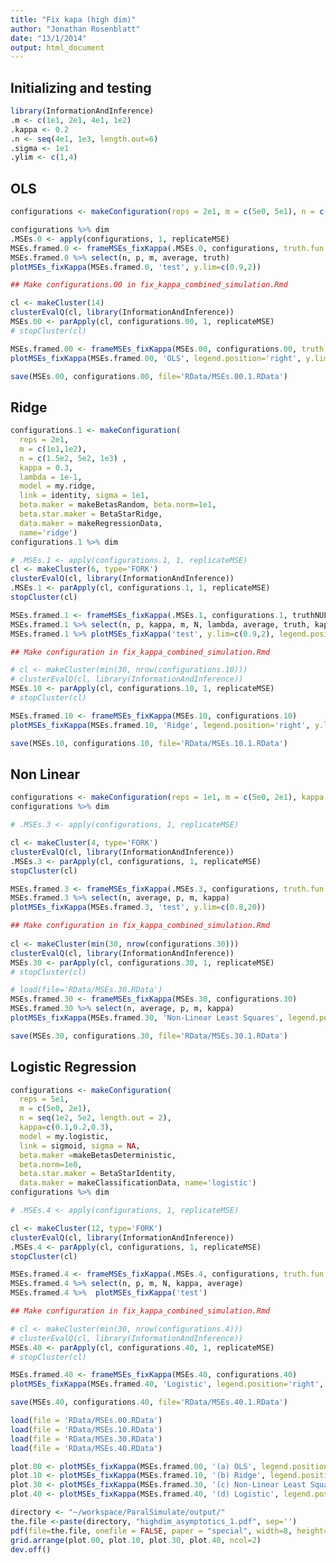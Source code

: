 ```yaml
---
title: "Fix kapa (high dim)"
author: "Jonathan Rosenblatt"
date: "13/1/2014"
output: html_document
---
```


## Initializing and testing
```r
library(InformationAndInference)
.m <- c(1e1, 2e1, 4e1, 1e2)
.kappa <- 0.2
.n <- seq(4e1, 1e3, length.out=6)
.sigma <- 1e1
.ylim <- c(1,4)
```



## OLS
```r
configurations <- makeConfiguration(reps = 2e1, m = c(5e0, 5e1), n = c(1.5e2, 1e3) , kappa = 0.1, model = my.ols, link = identity, sigma = 1e1, beta.maker = makeBetasRandom, beta.norm=1e0, beta.star.maker = BetaStarIdentity, data.maker = makeRegressionData, name='ols') 

configurations %>% dim
.MSEs.0 <- apply(configurations, 1, replicateMSE)
MSEs.framed.0 <- frameMSEs_fixKappa(.MSEs.0, configurations, truth.fun = truthOLS)
MSEs.framed.0 %>% select(n, p, m, average, truth)
plotMSEs_fixKappa(MSEs.framed.0, 'test', y.lim=c(0.9,2))
```


```r
## Make configurations.00 in fix_kappa_combined_simulation.Rmd

cl <- makeCluster(14)
clusterEvalQ(cl, library(InformationAndInference))
MSEs.00 <- parApply(cl, configurations.00, 1, replicateMSE)
# stopCluster(cl)
```


```r
MSEs.framed.00 <- frameMSEs_fixKappa(MSEs.00, configurations.00, truth.fun=truthOLS)
plotMSEs_fixKappa(MSEs.framed.00, 'OLS', legend.position='right', y.lim=.ylim)
```

```r
save(MSEs.00, configurations.00, file='RData/MSEs.00.1.RData')
```



## Ridge
```r
configurations.1 <- makeConfiguration(
  reps = 2e1, 
  m = c(1e1,1e2), 
  n = c(1.5e2, 5e2, 1e3) , 
  kappa = 0.3, 
  lambda = 1e-1, 
  model = my.ridge, 
  link = identity, sigma = 1e1, 
  beta.maker = makeBetasRandom, beta.norm=1e1,
  beta.star.maker = BetaStarRidge, 
  data.maker = makeRegressionData,
  name='ridge') 
configurations.1 %>% dim

# .MSEs.1 <- apply(configurations.1, 1, replicateMSE)
cl <- makeCluster(6, type='FORK')
clusterEvalQ(cl, library(InformationAndInference))
.MSEs.1 <- parApply(cl, configurations.1, 1, replicateMSE)
stopCluster(cl)

MSEs.framed.1 <- frameMSEs_fixKappa(.MSEs.1, configurations.1, truthNULL)
MSEs.framed.1 %>% select(n, p, kappa, m, N, lambda, average, truth, kappa)
MSEs.framed.1 %>% plotMSEs_fixKappa('test', y.lim=c(0.9,2), legend.position='right')
```



```r
## Make configuration in fix_kappa_combined_simulation.Rmd

# cl <- makeCluster(min(30, nrow(configurations.10)))
# clusterEvalQ(cl, library(InformationAndInference))
MSEs.10 <- parApply(cl, configurations.10, 1, replicateMSE)
# stopCluster(cl)
```



```r
MSEs.framed.10 <- frameMSEs_fixKappa(MSEs.10, configurations.10)
plotMSEs_fixKappa(MSEs.framed.10, 'Ridge', legend.position='right', y.lim=c(1,2))
```


```r
save(MSEs.10, configurations.10, file='RData/MSEs.10.1.RData')
```




## Non Linear
```r
configurations <- makeConfiguration(reps = 1e1, m = c(5e0, 2e1), kappa = 0.5, n = c(2e2, 4e2), lambda = NA, model = my.log.link, link = exp, sigma = 1e0, beta.maker = makeBetasRandom, beta.norm=1e0, beta.star.maker = BetaStarIdentity, data.maker = makeRegressionData, name='nls') 
configurations %>% dim

# .MSEs.3 <- apply(configurations, 1, replicateMSE)

cl <- makeCluster(4, type='FORK')
clusterEvalQ(cl, library(InformationAndInference))
.MSEs.3 <- parApply(cl, configurations, 1, replicateMSE)
stopCluster(cl)

MSEs.framed.3 <- frameMSEs_fixKappa(.MSEs.3, configurations, truth.fun = truthNULL)
MSEs.framed.3 %>% select(n, average, p, m, kappa)
plotMSEs_fixKappa(MSEs.framed.3, 'test', y.lim=c(0.8,20))
```


```r
## Make configuration in fix_kappa_combined_simulation.Rmd
                  
cl <- makeCluster(min(30, nrow(configurations.30)))
clusterEvalQ(cl, library(InformationAndInference))
MSEs.30 <- parApply(cl, configurations.30, 1, replicateMSE)
# stopCluster(cl)
```


```r
# load(file='RData/MSEs.30.RData')
MSEs.framed.30 <- frameMSEs_fixKappa(MSEs.30, configurations.30)
MSEs.framed.30 %>% select(n, average, p, m, kappa)
plotMSEs_fixKappa(MSEs.framed.30, 'Non-Linear Least Squares', legend.position='right', y.lim=.ylim )
```

```r
save(MSEs.30, configurations.30, file='RData/MSEs.30.1.RData')
```


## Logistic Regression
```r
configurations <- makeConfiguration(
  reps = 5e1, 
  m = c(5e0, 2e1), 
  n = seq(1e2, 5e2, length.out = 2), 
  kappa=c(0.1,0.2,0.3), 
  model = my.logistic, 
  link = sigmoid, sigma = NA, 
  beta.maker =makeBetasDeterministic, 
  beta.norm=1e0,
  beta.star.maker = BetaStarIdentity, 
  data.maker = makeClassificationData, name='logistic') 
configurations %>% dim

# .MSEs.4 <- apply(configurations, 1, replicateMSE)

cl <- makeCluster(12, type='FORK')
clusterEvalQ(cl, library(InformationAndInference))
.MSEs.4 <- parApply(cl, configurations, 1, replicateMSE)
stopCluster(cl)

MSEs.framed.4 <- frameMSEs_fixKappa(.MSEs.4, configurations, truth.fun = truthNULL)
MSEs.framed.4 %>% select(n, p, m, N, kappa, average)
MSEs.framed.4 %>%  plotMSEs_fixKappa('test')
```



```r
## Make configuration in fix_kappa_combined_simulation.Rmd

# cl <- makeCluster(min(30, nrow(configurations.4)))
# clusterEvalQ(cl, library(InformationAndInference))
MSEs.40 <- parApply(cl, configurations.40, 1, replicateMSE)
# stopCluster(cl)
```

```r
MSEs.framed.40 <- frameMSEs_fixKappa(MSEs.40, configurations.40)
plotMSEs_fixKappa(MSEs.framed.40, 'Logistic', legend.position='right', y.lim=c(1,15))
```

```r
save(MSEs.40, configurations.40, file='RData/MSEs.40.1.RData')
```


```r
load(file = 'RData/MSEs.00.RData')
load(file = 'RData/MSEs.10.RData')
load(file = 'RData/MSEs.30.RData')
load(file = 'RData/MSEs.40.RData')

plot.00 <- plotMSEs_fixKappa(MSEs.framed.00, '(a) OLS', legend.position='none', y.lim=c(1,1.5))
plot.10 <- plotMSEs_fixKappa(MSEs.framed.10, '(b) Ridge', legend.position='none', y.lim=c(1,1.5))
plot.30 <- plotMSEs_fixKappa(MSEs.framed.30, '(c) Non-Linear Least Squares', legend.position='none', y.lim=.ylim )
plot.40 <- plotMSEs_fixKappa(MSEs.framed.40, '(d) Logistic', legend.position='none', y.lim=c(1,15))

directory <- "~/workspace/ParalSimulate/output/"
the.file <-paste(directory, "highdim_asymptotics_1.pdf", sep='')
pdf(file=the.file, onefile = FALSE, paper = "special", width=8, height=8)
grid.arrange(plot.00, plot.10, plot.30, plot.40, ncol=2)
dev.off()
```


